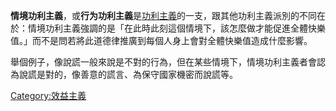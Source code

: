 '''情境功利主義'''，或'''行为功利主義'''是[[功利主義|功利主義]]的一支，跟其他功利主義派別的不同在於：情境功利主義強調的是「在此時此刻這個情境下，該怎麼做才能促進全體快樂值。」而不是問若將此道德律推廣到每個人身上會對全體快樂值造成什麼影響。

舉個例子，像說謊一般來說是不對的行為，但在某些情境下，情境功利主義者會認為說謊是對的，像善意的謊言、為保守國家機密而說謊等。

[[Category:效益主義|Category:效益主義]]
